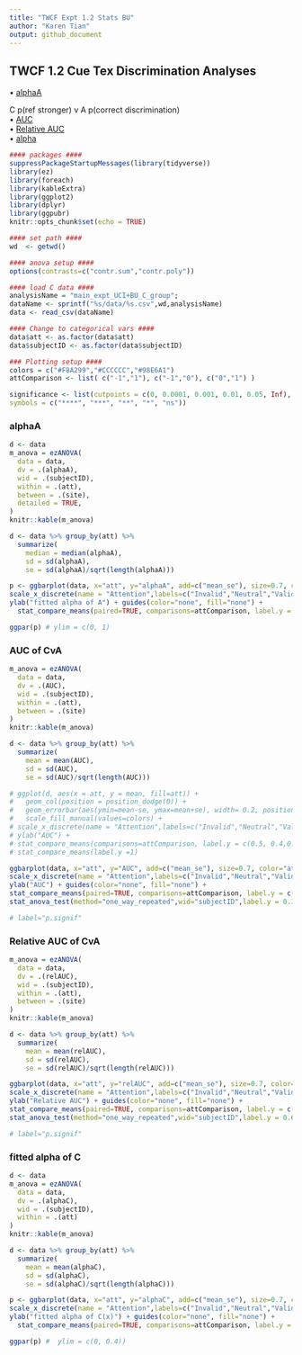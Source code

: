 ```yaml
---
title: "TWCF Expt 1.2 Stats BU"
author: "Karen Tian"
output: github_document
---
```


## TWCF 1.2 Cue Tex Discrimination Analyses  
• [alphaA](#alphaa)  

C p(ref stronger) v A p(correct discrimination)  
• [AUC](#auc-of-cva)  
• [Relative AUC](#relative-auc-of-cva)  
• [alpha](#fitted-alpha-of-C1)


```r
#### packages #### 
suppressPackageStartupMessages(library(tidyverse))
library(ez)
library(foreach)
library(kableExtra)
library(ggplot2)
library(dplyr)
library(ggpubr)
knitr::opts_chunk$set(echo = TRUE)

#### set path #### 
wd  <- getwd()

#### anova setup #### 
options(contrasts=c("contr.sum","contr.poly"))

#### load C data #### 
analysisName = "main_expt_UCI+BU_C_group";
dataName <- sprintf("%s/data/%s.csv",wd,analysisName)
data <- read_csv(dataName)

#### Change to categorical vars ####
data$att <- as.factor(data$att)
data$subjectID <- as.factor(data$subjectID)

### Plotting setup #### 
colors = c("#F8A299","#CCCCCC","#98E6A1")
attComparison <- list( c("-1","1"), c("-1","0"), c("0","1") )

significance <- list(cutpoints = c(0, 0.0001, 0.001, 0.01, 0.05, Inf),
symbols = c("****", "***", "**", "*", "ns"))
```

### alphaA
```r
d <- data
m_anova = ezANOVA(
  data = data,
  dv = .(alphaA),
  wid = .(subjectID),
  within = .(att),
  between = .(site),
  detailed = TRUE,
)
knitr::kable(m_anova)

d <- data %>% group_by(att) %>% 
  summarize(
    median = median(alphaA),
    sd = sd(alphaA),
    se = sd(alphaA)/sqrt(length(alphaA)))

p <- ggbarplot(data, x="att", y="alphaA", add=c("mean_se"), size=0.7, color="att", fill="att", palette=colors) + 
scale_x_discrete(name = "Attention",labels=c("Invalid","Neutral","Valid")) + 
ylab("fitted alpha of A") + guides(color="none", fill="none") + 
  stat_compare_means(paired=TRUE, comparisons=attComparison, label.y = c(0.3,0.26,0.2)) + stat_anova_test(method="one_way_repeated",wid="subjectID",label.y = 0.38)

ggpar(p) # ylim = c(0, 1)
```

### AUC of CvA
```r
m_anova = ezANOVA(
  data = data,
  dv = .(AUC),
  wid = .(subjectID),
  within = .(att),
  between = .(site)
)
knitr::kable(m_anova)

d <- data %>% group_by(att) %>% 
  summarize(
    mean = mean(AUC),
    sd = sd(AUC),
    se = sd(AUC)/sqrt(length(AUC)))

# ggplot(d, aes(x = att, y = mean, fill=att)) +
#   geom_col(position = position_dodge(0)) +
#   geom_errorbar(aes(ymin=mean-se, ymax=mean+se), width= 0.2, position=position_dodge(.9)) +
#   scale_fill_manual(values=colors) +
# scale_x_discrete(name = "Attention",labels=c("Invalid","Neutral","Valid")) +
# ylab("AUC") +
# stat_compare_means(comparisons=attComparison, label.y = c(0.5, 0.4,0.3)) +
# stat_compare_means(label.y =1)

ggbarplot(data, x="att", y="AUC", add=c("mean_se"), size=0.7, color="att", fill="att", palette=colors) + 
scale_x_discrete(name = "Attention",labels=c("Invalid","Neutral","Valid")) + 
ylab("AUC") + guides(color="none", fill="none") + 
stat_compare_means(paired=TRUE, comparisons=attComparison, label.y = c(0.13, 0.10, 0.06)) + 
stat_anova_test(method="one_way_repeated",wid="subjectID",label.y = 0.18)

# label="p.signif"
```

### Relative AUC of CvA
```r
m_anova = ezANOVA(
  data = data,
  dv = .(relAUC),
  wid = .(subjectID),
  within = .(att),
  between = .(site)
)
knitr::kable(m_anova)

d <- data %>% group_by(att) %>% 
  summarize(
    mean = mean(relAUC),
    sd = sd(relAUC),
    se = sd(relAUC)/sqrt(length(relAUC)))

ggbarplot(data, x="att", y="relAUC", add=c("mean_se"), size=0.7, color="att", fill="att", palette=colors) + 
scale_x_discrete(name = "Attention",labels=c("Invalid","Neutral","Valid")) + 
ylab("Relative AUC") + guides(color="none", fill="none") + 
stat_compare_means(paired=TRUE, comparisons=attComparison, label.y = c(0.50, 0.41, 0.3)) + 
stat_anova_test(method="one_way_repeated",wid="subjectID",label.y = 0.60)

# label="p.signif"
```

### fitted alpha of C
```r
d <- data
m_anova = ezANOVA(
  data = data,
  dv = .(alphaC),
  wid = .(subjectID),
  within = .(att)
)
knitr::kable(m_anova)

d <- data %>% group_by(att) %>% 
  summarize(
    mean = mean(alphaC),
    sd = sd(alphaC),
    se = sd(alphaC)/sqrt(length(alphaC)))

p <- ggbarplot(data, x="att", y="alphaC", add=c("mean_se"), size=0.7, color="att", fill="att", palette=colors) + 
scale_x_discrete(name = "Attention",labels=c("Invalid","Neutral","Valid")) + 
ylab("fitted alpha of C(x)") + guides(color="none", fill="none") + 
  stat_compare_means(paired=TRUE, comparisons=attComparison, label.y = c(0.3,0.26,0.2)) + stat_anova_test(method="one_way_repeated",wid="subjectID",label.y = 0.38)

ggpar(p) #  ylim = c(0, 0.4))
```


